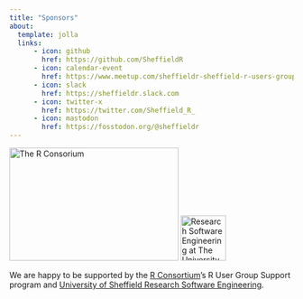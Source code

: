 ```yaml
---
title: "Sponsors"
about:
  template: jolla
  links:
      - icon: github
        href: https://github.com/SheffieldR
      - icon: calendar-event
        href: https://www.meetup.com/sheffieldr-sheffield-r-users-group/
      - icon: slack
        href: https://sheffieldr.slack.com
      - icon: twitter-x
        href: https://twitter.com/Sheffield_R_
      - icon: mastodon
        href: https://fosstodon.org/@sheffieldr
---
```

::: {layout="[1, 1]"}

[![The R Consorium](/www/RConsortium.png){.fragment width="300" height="200"}](https://www.r-consortium.org)
<!-- markdownlint-disable MD013 -->
[![Research Software Engineering at The University of Sheffield](https://rse.shef.ac.uk/assets/images/logo/rse-logoonly-stroke.png){.fragment width="80" height="80"}](https://rse.shef.ac.uk)
<!-- markdownlint-enable MD013 -->

:::

::: {style="text-align: left;"}

We are happy to be supported by the [R Consortium](https://www.r-consortium.org)'s R User Group Support program and
[University of Sheffield Research Software Engineering](http://rse.shef.ac.uk/).

:::
